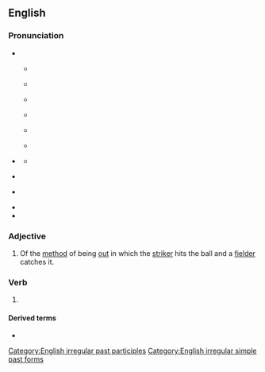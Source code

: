 ==English==
{{PIE root|en|keh₂p}}
===Pronunciation===
* {{IPA|/kɔ(ː)t/|lang=en}}
** {{a|RP}} {{IPA|[kʰɔːt]|lang=en}}
** {{audio|en-uk-caught.ogg|Audio (UK)|lang=en}}
** {{a|Australia|New Zealand}} {{IPA|[kʰoːt]|lang=en}}
** {{audio|en-au-caught.ogg|Audio (Australia)|lang=en}}
** {{a|US}} {{IPA|[kʰɔt]|lang=en}}
** {{audio|en-us-inlandnorth-caught.ogg|Audio (US-Inland North)|lang=en}}
* {{a|cot-caught}} {{IPA|/kɑt/|[kʰɑt]|lang=en}}
** {{audio|en-us-caught.ogg|Audio (US cot-caught merged)|lang=en}}
* {{homophones|lang=en|cot}} {{qualifier|accents with cot-caught merger}}
* {{homophones|lang=en|court}} {{qualifier|non-rhotic accents}}
* {{rhymes|ɔːt|lang=en}}
* {{rhymes|ɒt|lang=en}}

===Adjective===
{{en-adj|-}}

# {{lb|en|cricket}} Of the [[method]] of being [[out]] in which the [[striker]] hits the ball and a [[fielder]] catches it.

===Verb===
{{head|en|verb form}}

# {{en-past of|catch}}

====Derived terms====
* {{l|en|caught with one's hand in the cookie jar}}

[[Category:English irregular past participles]]
[[Category:English irregular simple past forms]]